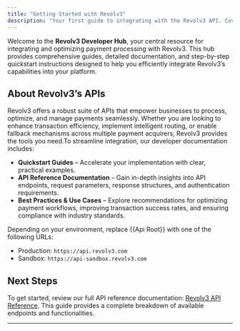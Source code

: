 ---
title: "Getting Started with Revolv3"
description: "Your first guide to integrating with the Revolv3 API. Covers authentication, sandbox testing, and making your first API call successfully."
---

Welcome to the **Revolv3 Developer Hub**, your central resource for integrating and optimizing payment processing with Revolv3. This hub provides comprehensive guides, detailed documentation, and step-by-step quickstart instructions designed to help you efficiently integrate Revolv3’s capabilities into your platform.## About Revolv3’s APIs
Revolv3 offers a robust suite of APIs that empower businesses to process, optimize, and manage payments seamlessly. Whether you are looking to enhance transaction efficiency, implement intelligent routing, or enable fallback mechanisms across multiple payment acquirers, Revolv3 provides the tools you need.To streamline integration, our developer documentation includes:

* **Quickstart Guides** – Accelerate your implementation with clear, practical examples.
* **API Reference Documentation** – Gain in-depth insights into API endpoints, request parameters, response structures, and authentication requirements.
* **Best Practices & Use Cases** – Explore recommendations for optimizing payment workflows, improving transaction success rates, and ensuring compliance with industry standards.

Depending on your environment, replace \{\{Api Root}} with one of the following URLs:

* Production: `https://api.revolv3.com`
* Sandbox: `https://api-sandbox.revolv3.com`## Next Steps
To get started, review our full API reference documentation: [Revolv3 API Reference](https://docs.revolv3.com/reference/). This guide provides a complete breakdown of available endpoints and functionalities.

***
